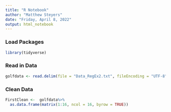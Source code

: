```yaml
---
title: "R Notebook"
author: "Matthew Steyers"
date: "Friday, April 8, 2022"
output: html_notebook
---
```


### Load Packages
```r
library(tidyverse)
```

### Read in Data
```r
golfdata <- read.delim(file = "Data_RegEx2.txt", fileEncoding = "UTF-8",quote = "")
```

### Clean Data
```r
FirstClean <-  golfdata%>%
  as.data.frame(matrix(1:16, ncol = 16, byrow = TRUE))
```

